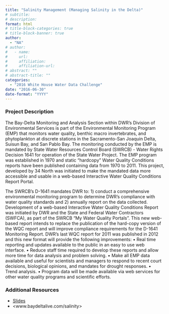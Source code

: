 ```yaml
---
title: "Salinity Management (Managing Salinity in the Delta)"
# subtitle: 
# description: 
format: html
# title-block-categories: true
# title-block-banner: true
author: 
  - "NA"
# author:
#   - name: 
#     url: 
#     affiliation: 
#     affiliation-url:
# abstract: ""
# abstract-title: ""
categories: 
  - "2016 White House Water Data Challenge"
date: "2016-06-30"
date-format: "YYYY"
---
```


<!-- COMMENT
## params_NOTUSED-proj_title

#### Year: params_NOTUSED-year

#### Topics: params_NOTUSED-topics

#### Awards: params_NOTUSED-awards

#### Team Members: params_NOTUSED-team_members
UNCOMMENT -->

### Project Description

The Bay-Delta Monitoring and Analysis Section within DWR’s Division of Environmental Services is part of the Environmental Monitoring Program (EMP) that monitors water quality, benthic macro invertebrates, and phytoplankton at discrete stations in the Sacramento-San Joaquin Delta, Suisun Bay, and San Pablo Bay. The monitoring conducted by the EMP is mandated by State Water Resources Control Board (SWRCB) - Water Rights Decision 1641 for operation of the State Water Project. The EMP program was established in 1970 and static “hardcopy” Water Quality Conditions reports have been published containing data from 1970 to 2011. This project, developed by 34 North was initiated to make the mandated data more accessible and usable in a web-based Interactive Water Quality Conditions Report Portal. 
 
 The SWRCB’s D-1641 mandates DWR to: 1) conduct a comprehensive environmental monitoring program to determine DWR’s compliance with water quality standards and 2) annually report on the data collected. Development of a web-based Interactive Water Quality Conditions Report was initiated by DWR and the State and Federal Water Contractors (SWFCA), as part of the SWRCB “My Water Quality Portals”. This new web-based report intends to replace the publication of the hard-copy version of the WQC report and will improve compliance requirements for the D-1641 Monitoring Report. DWR’s last WQC report for 2011 was published in 2012 and this new format will provide the following improvements:
 • Real time reporting and updates available to the public in an easy to use web interface.
 • Reduce staff time required to develop these reports and allow more time for data analysis and problem solving. 
 • Make all EMP data available and useful for scientists and managers to respond to recent court decisions, biological opinions, and mandates for drought responses.
 • Trend analysis.
 • Program data will be made available via web services for other water quality programs and scientific efforts.

### Additional Resources

- [Slides](https://drive.google.com/open?id=0B5n4IeHrVBinRHZwaGwtMVBQT0k)
- <www.baydeltalive.com/salinity>
